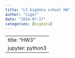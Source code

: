 ```yaml
---
title: "LS bigdata school HW"
author: "tiger"
date: "2024-07-17"
categories: [bigdata]
---
```


---
title: "HW3"
jupyter: python3
---
# 